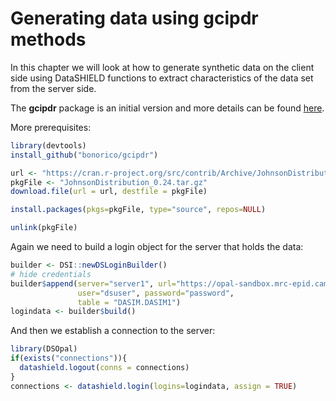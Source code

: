 # Generating data using gcipdr methods

In this chapter we will look at how to generate synthetic data on the client side using DataSHIELD functions to extract characteristics of the data set from the server side.

The **gcipdr** package is an initial version and more details can be found [here](https://github.com/bonorico/gcipdr).

More prerequisites:

```r

library(devtools)
install_github("bonorico/gcipdr")

url <- "https://cran.r-project.org/src/contrib/Archive/JohnsonDistribution/JohnsonDistribution_0.24.tar.gz"
pkgFile <- "JohnsonDistribution_0.24.tar.gz"
download.file(url = url, destfile = pkgFile)

install.packages(pkgs=pkgFile, type="source", repos=NULL)

unlink(pkgFile)

```
Again we need to build a login object for the server that holds the data:

```r
builder <- DSI::newDSLoginBuilder()
# hide credentials
builder$append(server="server1", url="https://opal-sandbox.mrc-epid.cam.ac.uk",
               user="dsuser", password="password", 
               table = "DASIM.DASIM1")
logindata <- builder$build()
```

And then we establish a connection to the server:

```r
library(DSOpal)
if(exists("connections")){
  datashield.logout(conns = connections)
}
connections <- datashield.login(logins=logindata, assign = TRUE)
```

